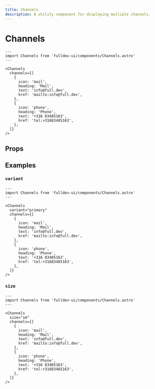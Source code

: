 ```yaml
---
title: Channels
description: A utility component for displaying multiple channels.
---
```


# Channels


```astro live
---
import Channels from 'fulldev-ui/components/Channels.astro'
---

<Channels
  channels={[
    {
      icon: 'mail',
      heading: 'Mail',
      text: 'info@full.dev',
      href: 'mailto:info@full.dev',
    },
    {
      icon: 'phone',
      heading: 'Phone',
      text: '+316 83485163',
      href: 'tel:+31683485163',
    },
  ]}
/>
```

## Props

<Props />

## Examples

### `variant`

```astro live
---
import Channels from 'fulldev-ui/components/Channels.astro'
---

<Channels
  variant="primary"
  channels={[
    {
      icon: 'mail',
      heading: 'Mail',
      text: 'info@full.dev',
      href: 'mailto:info@full.dev',
    },
    {
      icon: 'phone',
      heading: 'Phone',
      text: '+316 83485163',
      href: 'tel:+31683485163',
    },
  ]}
/>
```

### `size`

```astro live
---
import Channels from 'fulldev-ui/components/Channels.astro'
---

<Channels
  size="sm"
  channels={[
    {
      icon: 'mail',
      heading: 'Mail',
      text: 'info@full.dev',
      href: 'mailto:info@full.dev',
    },
    {
      icon: 'phone',
      heading: 'Phone',
      text: '+316 83485163',
      href: 'tel:+31683485163',
    },
  ]}
/>
```
